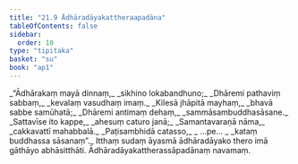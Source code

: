 ```yaml
---
title: "21.9 Ādhāradāyakattheraapadāna"
tableOfContents: false
sidebar:
  order: 10
type: "tipitaka"
basket: "su"
book: "ap1"
---
```



<DynamicBreadcrumb />

<Division number="40" book="ap1">

<Paragraph number="2805" type="verses" book="ap1">
_“Ādhārakaṃ mayā dinnaṃ,_  
_sikhino lokabandhuno;_  
_Dhāremi pathaviṃ sabbaṃ,_  
_kevalaṃ vasudhaṃ imaṃ._  

</Paragraph>

</Division>
<Division number="41" book="ap1">

<Paragraph number="2806" type="verses" book="ap1">
_Kilesā jhāpitā mayhaṃ,_  
_bhavā sabbe samūhatā;_  
_Dhāremi antimaṃ dehaṃ,_  
_sammāsambuddhasāsane._  

</Paragraph>

</Division>
<Division number="42" book="ap1">

<Paragraph number="2807" type="verses" book="ap1">
_Sattavīse ito kappe,_  
_ahesuṃ caturo janā;_  
_Samantavaraṇā nāma,_  
_cakkavattī mahabbalā._  

</Paragraph>

</Division>
<Division number="43" book="ap1">

<Paragraph number="2808" type="verses" book="ap1">
_Paṭisambhidā catasso,_  
_ …pe… _  
_kataṃ buddhassa sāsanaṃ”._  

</Paragraph>

<Paragraph number="2809" book="ap1">
Itthaṃ sudaṃ āyasmā ādhāradāyako thero imā gāthāyo abhāsitthāti.

</Paragraph>
</Division>

<Paragraph number="2810" type="center" book="ap1">
Ādhāradāyakattherassāpadānaṃ navamaṃ.
</Paragraph>
